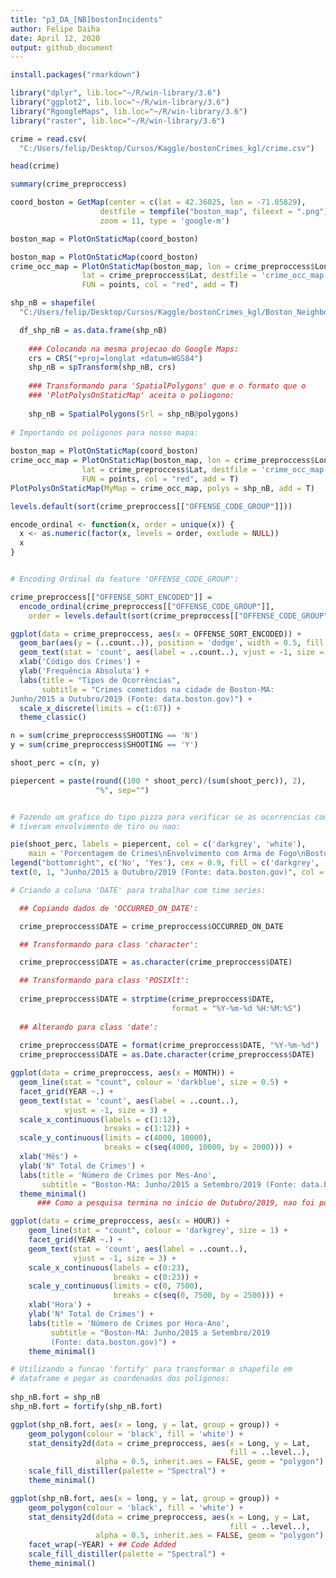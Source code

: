 ---
title: "p3_DA_[NB]bostonIncidents"
author: Felipe Daiha
date: April 12, 2020
output: github_document
---


```{r R Markdown - Github}
install.packages("rmarkdown")
```


```{r Carregando Pacotes}
library("dplyr", lib.loc="~/R/win-library/3.6")
library("ggplot2", lib.loc="~/R/win-library/3.6")
library("RgoogleMaps", lib.loc="~/R/win-library/3.6")
library("raster", lib.loc="~/R/win-library/3.6")
```


```{r Upload do DB}
crime = read.csv(
  "C:/Users/felip/Desktop/Cursos/Kaggle/bostonCrimes_kgl/crime.csv")
```


```{r Primeiras Linhas do DB}
head(crime)
```


```{r Summary dos Dados Pos-Processamento}
summary(crime_preproccess)
```


```{r Armazenando o Mapa de Boston no Google Maps}
coord_boston = GetMap(center = c(lat = 42.36025, lon = -71.05829), 
                    destfile = tempfile("boston_map", fileext = ".png"), 
                    zoom = 11, type = 'google-m')
```


```{r Plotando o Mapa da Cidade}
boston_map = PlotOnStaticMap(coord_boston)
```


```{r Ocorrências dos Crimes Distribuidos no Mapa}
boston_map = PlotOnStaticMap(coord_boston)
crime_occ_map = PlotOnStaticMap(boston_map, lon = crime_preproccess$Long, 
                lat = crime_preproccess$Lat, destfile = 'crime_occ_map.png',
                FUN = points, col = "red", add = T)
```


```{r Colocando o Contorno dos Bairros}
shp_nB = shapefile(
  "C:/Users/felip/Desktop/Cursos/Kaggle/bostonCrimes_kgl/Boston_Neighborhoods.shp")

  df_shp_nB = as.data.frame(shp_nB)
  
    ### Colocando na mesma projecao do Google Maps:
    crs = CRS("+proj=longlat +datum=WGS84")
    shp_nB = spTransform(shp_nB, crs)
  
    ### Transformando para 'SpatialPolygons' que e o formato que o
    ### 'PlotPolysOnStaticMap' aceita o poliogono:
    
    shp_nB = SpatialPolygons(Srl = shp_nB@polygons)
  
# Importando os poligonos para nosso mapa:
    
boston_map = PlotOnStaticMap(coord_boston)
crime_occ_map = PlotOnStaticMap(boston_map, lon = crime_preproccess$Long, 
                lat = crime_preproccess$Lat, destfile = 'crime_occ_map.png',
                FUN = points, col = "red", add = T)
PlotPolysOnStaticMap(MyMap = crime_occ_map, polys = shp_nB, add = T)
```


```{r Crimes Existentes}
levels.default(sort(crime_preproccess[["OFFENSE_CODE_GROUP"]]))
```


```{r Encoding dos Crimes}
encode_ordinal <- function(x, order = unique(x)) {
  x <- as.numeric(factor(x, levels = order, exclude = NULL))
  x
}


# Encoding Ordinal da feature 'OFFENSE_CODE_GROUP':

crime_preproccess[["OFFENSE_SORT_ENCODED"]] = 
  encode_ordinal(crime_preproccess[["OFFENSE_CODE_GROUP"]],
    order = levels.default(sort(crime_preproccess[["OFFENSE_CODE_GROUP"]])))
```


```{r Barplot - Crimes}
ggplot(data = crime_preproccess, aes(x = OFFENSE_SORT_ENCODED)) +
  geom_bar(aes(y = (..count..)), position = 'dodge', width = 0.5, fill = 'blue') +
  geom_text(stat = 'count', aes(label = ..count..), vjust = -1, size = 3) +
  xlab('Código dos Crimes') +
  ylab('Frequência Absoluta') +
  labs(title = "Tipos de Ocorrências", 
       subtitle = "Crimes cometidos na cidade de Boston-MA: 
Junho/2015 a Outubro/2019 (Fonte: data.boston.gov)") +
  scale_x_discrete(limits = c(1:67)) +
  theme_classic()
```


```{r Pieplot - Envolvimento c/ Arma de Fogo}
n = sum(crime_preproccess$SHOOTING == 'N')
y = sum(crime_preproccess$SHOOTING == 'Y')

shoot_perc = c(n, y)

piepercent = paste(round((100 * shoot_perc)/(sum(shoot_perc)), 2), 
                   "%", sep="")


# Fazendo um grafico do tipo pizza para verificar se as ocorrencias cometidas
# tiveram envolvimento de tiro ou nao:

pie(shoot_perc, labels = piepercent, col = c('darkgrey', 'white'),
    main = 'Porcentagem de Crimes\nEnvolvimento com Arma de Fogo\nBoston-MA Crimes', border = 'black')
legend("bottomright", c('No', 'Yes'), cex = 0.9, fill = c('darkgrey', 'white'))
text(0, 1, "Junho/2015 a Outubro/2019 (Fonte: data.boston.gov)", col = "black")
```


```{r PreProcess - Time Series}
# Criando a coluna 'DATE' para trabalhar com time series:

  ## Copiando dados de 'OCCURRED_ON_DATE':

  crime_preproccess$DATE = crime_preproccess$OCCURRED_ON_DATE

  ## Transformando para class 'character':

  crime_preproccess$DATE = as.character(crime_preproccess$DATE)

  ## Transformando para class 'POSIXlt':
  
  crime_preproccess$DATE = strptime(crime_preproccess$DATE, 
                                    format = "%Y-%m-%d %H:%M:%S")
  
  ## Alterando para class 'date':
  
  crime_preproccess$DATE = format(crime_preproccess$DATE, "%Y-%m-%d")
  crime_preproccess$DATE = as.Date.character(crime_preproccess$DATE)
```


```{r Time Series - Ocorrencias por Mes/Ano}
ggplot(data = crime_preproccess, aes(x = MONTH)) +
  geom_line(stat = "count", colour = 'darkblue', size = 0.5) +
  facet_grid(YEAR ~.) +
  geom_text(stat = 'count', aes(label = ..count..), 
            vjust = -1, size = 3) +
  scale_x_continuous(labels = c(1:12), 
                     breaks = c(1:12)) +
  scale_y_continuous(limits = c(4000, 10000),
                     breaks = c(seq(4000, 10000, by = 2000))) +
  xlab('Mês') +
  ylab('N° Total de Crimes') +
  labs(title = 'Número de Crimes por Mes-Ano', 
       subtitle = "Boston-MA: Junho/2015 a Setembro/2019 (Fonte: data.boston.gov)") +
  theme_minimal()
      ### Como a pesquisa termina no início de Outubro/2019, nao foi posta no grafico por não apresentar dados relativos do mes todo.
```


```{r Time Series - Ocorrencias por Hora/Ano}
ggplot(data = crime_preproccess, aes(x = HOUR)) +
    geom_line(stat = "count", colour = 'darkgrey', size = 1) +
    facet_grid(YEAR ~.) +
    geom_text(stat = 'count', aes(label = ..count..), 
              vjust = -1, size = 3) +
    scale_x_continuous(labels = c(0:23), 
                       breaks = c(0:23)) +
    scale_y_continuous(limits = c(0, 7500),
                       breaks = c(seq(0, 7500, by = 2500))) +
    xlab('Hora') +
    ylab('N° Total de Crimes') +
    labs(title = 'Número de Crimes por Hora-Ano', 
         subtitle = "Boston-MA: Junho/2015 a Setembro/2019 
         (Fonte: data.boston.gov)") +
    theme_minimal()
```


```{r Heat Map - PreProccess}
# Utilizando a funcao 'fortify' para transformar o shapefile em 
# dataframe e pegar as coordenadas dos poligonos:
  
shp_nB.fort = shp_nB
shp_nB.fort = fortify(shp_nB.fort)
```


```{r [1] Heat Map - Crimes em Geral}
ggplot(shp_nB.fort, aes(x = long, y = lat, group = group)) +
    geom_polygon(colour = 'black', fill = 'white') +
    stat_density2d(data = crime_preproccess, aes(x = Long, y = Lat, 
                                                 fill = ..level..), 
                   alpha = 0.5, inherit.aes = FALSE, geom = "polygon") +
    scale_fill_distiller(palette = "Spectral") +
    theme_minimal()
```


```{r [2] Heat Map - Crimes por Ano}
ggplot(shp_nB.fort, aes(x = long, y = lat, group = group)) +
    geom_polygon(colour = 'black', fill = 'white') +
    stat_density2d(data = crime_preproccess, aes(x = Long, y = Lat, 
                                                 fill = ..level..), 
                   alpha = 0.5, inherit.aes = FALSE, geom = "polygon") +
    facet_wrap(~YEAR) + ## Code Added
    scale_fill_distiller(palette = "Spectral") +
    theme_minimal()
```

